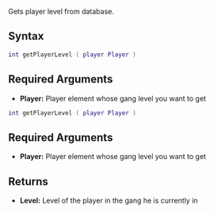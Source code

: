 {{Server client function}}
Gets player level from database.

==Syntax==
<section name="Server" class="server" show="true">
<syntaxhighlight lang="lua">int getPlayerLevel ( player Player )</syntaxhighlight>

==Required Arguments==
*'''Player:''' Player element whose gang level you want to get
</section>
<section name="Client" class="client" show="true">
<syntaxhighlight lang="lua">int getPlayerLevel ( player Player )</syntaxhighlight>

==Required Arguments==
*'''Player:''' Player element whose gang level you want to get
</section>

==Returns==
*'''Level:''' Level of the player in the gang he is currently in